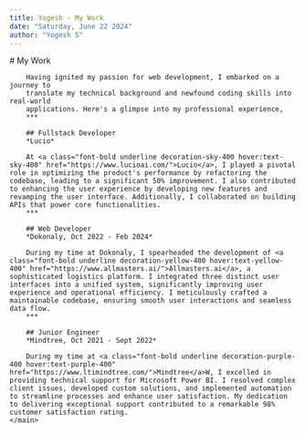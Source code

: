 ```yaml
---
title: Yogesh - My Work
date: "Saturday, June 22 2024"
author: "Yogesh S"
---
```



<Layout title={frontmatter.title}>
    <main class="p-10 pt-2 font-urbanist flex flex-col prose prose-stone dark:prose-invert prose-h1:mb-1 prose-h2:mb-1 prose-hr:my-6 prose-p:my-1">
        # My Work
        
        Having ignited my passion for web development, I embarked on a journey to
        translate my technical background and newfound coding skills into real-world
        applications. Here's a glimpse into my professional experience,
        ***

        ## Fullstack Developer
        *Lucio*

        At <a class="font-bold underline decoration-sky-400 hover:text-sky-400" href="https://www.lucioai.com/">Lucio</a>, I played a pivotal role in optimizing the product's performance by refactoring the codebase, leading to a significant 50% improvement. I also contributed to enhancing the user experience by developing new features and revamping the user interface. Additionally, I collaborated on building APIs that power core functionalities.
        ***

        ## Web Developer
        *Dokonaly, Oct 2022 - Feb 2024*

        During my time at Dokonaly, I spearheaded the development of <a class="font-bold underline decoration-yellow-400 hover:text-yellow-400" href="https://www.allmasters.ai/">Allmasters.ai</a>, a sophisticated logistics platform. I integrated three distinct user interfaces into a unified system, significantly improving user experience and operational efficiency. I meticulously crafted a maintainable codebase, ensuring smooth user interactions and seamless data flow.
        ***

        ## Junior Engineer
        *Mindtree, Oct 2021 - Sept 2022*

        During my time at <a class="font-bold underline decoration-purple-400 hover:text-purple-400" href="https://www.ltimindtree.com/">Mindtree</a>W, I excelled in providing technical support for Microsoft Power BI. I resolved complex client issues, developed custom solutions, and implemented automation to streamline processes and enhance user satisfaction. My dedication to delivering exceptional support contributed to a remarkable 98% customer satisfaction rating.
    </main>

</Layout>
